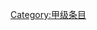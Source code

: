 {{catmore1|[[Wikipedia:地理学专题|Wikipedia:地理学专题]]}}
{{Articles by Quality| topic=地理学|project=地理学|format=TOC}}
{{Wikipedia category}}
{{emptycat}}
[[Category:甲级条目|Category:甲级条目]]
